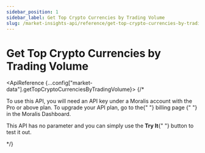```yaml
---
sidebar_position: 1
sidebar_label: Get Top Crypto Currencies by Trading Volume
slug: /market-insights-api/reference/get-top-crypto-currencies-by-trading-volume
---
```



# Get Top Crypto Currencies by Trading Volume


<ApiBanner />

<ApiReference {...config["market-data"].getTopCryptoCurrenciesByTradingVolume}>
    {/* <Admonition type="info" icon="💡" title="PREMIUM ENDPOINT">
        <p>
            To use this API, you will need an API key under a Moralis account
            with the Pro or above plan. To upgrade your API plan, go to the{" "}
            <Link href="https://admin.moralis.io/account/billing">
                billing page
            </Link>{" "}
            in the Moralis Dashboard.
        </p>
        <p>
            This API has no parameter and you can simply use the <b>Try It</b>{" "}
            button to test it out.
        </p>
    </Admonition> */}
</ApiReference>
